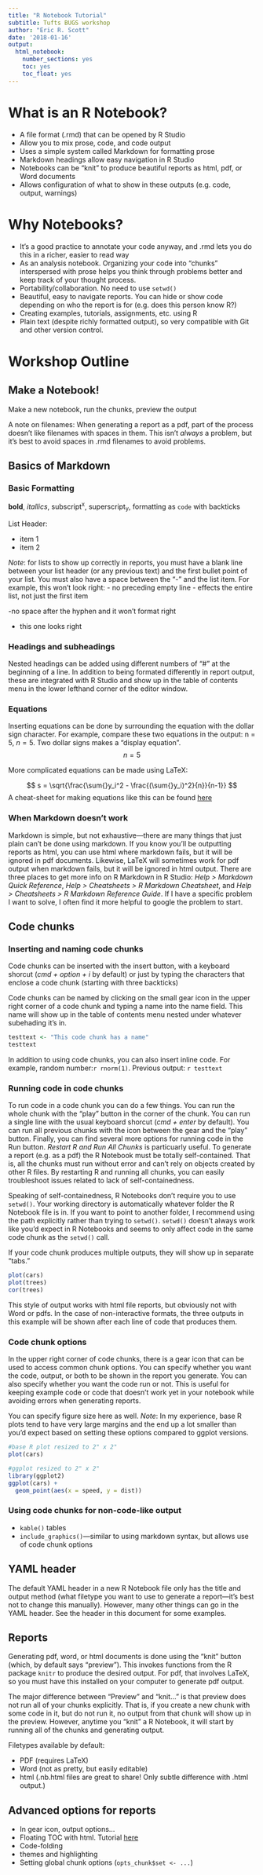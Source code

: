 ```yaml
---
title: "R Notebook Tutorial"
subtitle: Tufts BUGS workshop
author: "Eric R. Scott"
date: '2018-01-16'
output: 
  html_notebook:
    number_sections: yes
    toc: yes
    toc_float: yes
---
```

# What is an R Notebook?
 
 - A file format (.rmd) that can be opened by R Studio
 - Allow you to mix prose, code, and code output
 - Uses a simple system called Markdown for formatting prose
 - Markdown headings allow easy navigation in R Studio
 - Notebooks can be "knit" to produce beautiful reports as html, pdf, or Word documents
 - Allows configuration of what to show in these outputs (e.g. code, output, warnings)

# Why Notebooks?

 - It's a good practice to annotate your code anyway, and .rmd lets you do this in a richer, easier to read way
 - As an analysis notebook.  Organizing your code into "chunks" interspersed with prose helps you think through problems better and keep track of your thought process.
 - Portability/collaboration. No need to use `setwd()`
 - Beautiful, easy to navigate reports. You can hide or show code depending on who the report is for (e.g. does this person know R?)
 - Creating examples, tutorials, assignments, etc. using R
 - Plain text (despite richly formatted output), so very compatible with Git and other version control.
 
# Workshop Outline

## Make a Notebook!
Make a new notebook, run the chunks, preview the output

A note on filenames:  When generating a report as a pdf, part of the process doesn't like filenames with spaces in them.  This isn't *always* a problem, but it's best to avoid spaces in .rmd filenames to avoid problems.
    
## Basics of Markdown

### Basic Formatting
**bold**, *itallics*, subscript^x^, superscript~y~, formatting as `code` with backticks

List Header:

- item 1
- item 2

*Note*: for lists to show up correctly in reports, you must have a blank line between your list header (or any previous text) and the first bullet point of your list.  You must also have a space between the "-" and the list item.  For example, this won't look right:
- no preceding empty line
- effects the entire list, not just the first item

-no space after the hyphen and it won't format right

- this one looks right

### Headings and subheadings
Nested headings can be added using different numbers of "#" at the beginning of a line. In addition to being formated differently in report output, these are integrated with R Studio and show up in the table of contents menu in the lower lefthand corner of the editor window.

### Equations
Inserting equations can be done by surrounding the equation with the dollar sign character.  For example, compare these two equations in the output: n = 5, $n=5$.  Two dollar signs makes a "display equation".
$$
n=5
$$

More complicated equations can be made using LaTeX:

$$
s = \sqrt{\frac{\sum{}y_i^2 - \frac{(\sum{}y_i)^2}{n}}{n-1}}
$$
A cheat-sheet for making equations like this can be found [here](https://en.wikibooks.org/wiki/LaTeX/Mathematics)

### When Markdown doesn't work
Markdown is simple, but not exhaustive---there are many things that just plain can't be done using markdown.  If you know you'll be outputting reports as html, you can use html where markdown fails, but it will be ignored in pdf documents.  Likewise, LaTeX will sometimes work for pdf output when markdown fails, but it will be ignored in html output.  There are three places to get more info on R Markdown in R Studio: *Help > Markdown Quick Reference*, *Help > Cheatsheets > R Markdown Cheatsheet*, and *Help > Cheatsheets > R Markdown Reference Guide*.  If I have a specific problem I want to solve, I often find it more helpful to google the problem to start.

## Code chunks
### Inserting and naming code chunks
Code chunks can be inserted with the insert button, with a keyboard shorcut (*cmd + option + i* by default) or just by typing the characters that enclose a code chunk (starting with three backticks)

Code chunks can be named by clicking on the small gear icon in the upper right corner of a code chunk and typing a name into the name field.  This name will show up in the table of contents menu nested under whatever subehading it's in.
```r
testtext <- "This code chunk has a name"
testtext
```
In addition to using code chunks, you can also insert inline code.  For example, random number:`r rnorm(1)`. Previous output: `r testtext`

### Running code in code chunks
To run code in a code chunk you can do a few things. You can run the whole chunk with the "play" button in the corner of the chunk.  You can run a single line with the usual keyboard shorcut (*cmd + enter* by default). You can run all previous chunks with the icon between the gear and the "play" button. Finally, you can find several more options for running code in the Run button.  *Restart R and Run All Chunks* is particuarly useful.  To generate a report (e.g. as a pdf) the R Notebook must be totally self-contained.  That is, all the chunks must run without error and can't rely on objects created by other R files.  By restarting R and running all chunks, you can easily troubleshoot issues related to lack of self-containedness.

Speaking of self-containedness, R Notebooks don't require you to use `setwd()`.  Your working directory is automatically whatever folder the R Notebook file is in.  If you want to point to another folder, I recommend using the path explicitly rather than trying to `setwd()`.  `setwd()` doesn't always work like you'd expect in R Notebooks and seems to only affect code in the same code chunk as the `setwd()` call.

If your code chunk produces multiple outputs, they will show up in separate "tabs."  
```r
plot(cars)
plot(trees)
cor(trees)
```
This style of output works with html file reports, but obviously not with Word or pdfs.  In the case of non-interactive formats, the three outputs in this example will be shown after each line of code that produces them.

### Code chunk options
In the upper right corner of code chunks, there is a gear icon that can be used to access common chunk options. You can specify whether you want the code, output, or both to be shown in the report you generate.  You can also specify whether you want the code run or not.  This is useful for keeping example code or code that doesn't work yet in your notebook while avoiding errors when generating reports.

You can specify figure size here as well. *Note*: In my experience, base R plots tend to have very large margins and the end up a lot smaller than you'd expect based on setting these options compared to ggplot versions.
```r
#base R plot resized to 2" x 2"
plot(cars)

#ggplot resized to 2" x 2"
library(ggplot2)
ggplot(cars) +
  geom_point(aes(x = speed, y = dist))
```




### Using code chunks for non-code-like output


- `kable()` tables
- `include_graphics()`---similar to using markdown syntax, but allows use of code chunk options

## YAML header
The default YAML header in a new R Notebook file only has the title and output method (what filetype you want to use to generate a report---it's best not to change this manually).  However, many other things can go in the YAML header.  See the header in this document for some examples.

## Reports

Generating pdf, word, or html documents is done using the "knit" button (which, by default says "preview").  This invokes functions from the R package `knitr` to produce the desired output.  For pdf, that involves LaTeX, so you must have this installed on your computer to generate pdf output.

The major difference between "Preview" and "knit..." is that preview does not run all of your chunks explicitly.  That is, if you create a new chunk with some code in it, but do not run it, no output from that chunk will show up in the preview.  However, anytime you "knit" a R Notebook, it will start by running all of the chunks and generating output.

Filetypes available by default:

- PDF (requires LaTeX)
- Word (not as pretty, but easily editable)
- html (.nb.html files are great to share! Only subtle difference with .html output.)

## Advanced options for reports

- In gear icon, output options...
- Floating TOC with html. Tutorial [here](http://rmarkdown.rstudio.com/html_document_format.html#table_of_contents)
- Code-folding
- themes and highlighting
- Setting global chunk options (`opts_chunk$set <- ...`)

   
